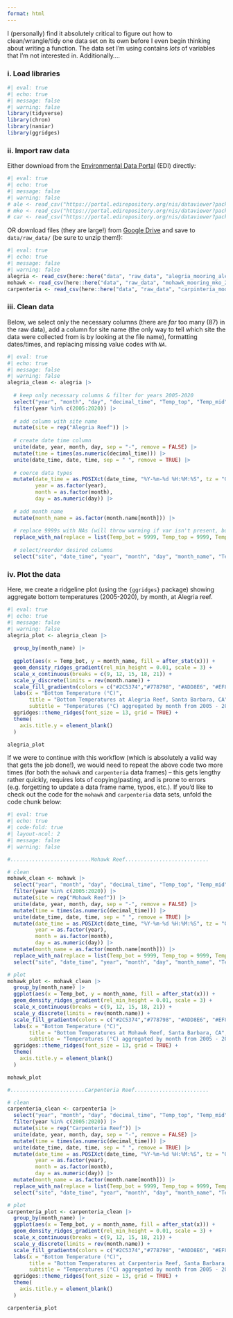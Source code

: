 ```yaml
---
format: html
---
```


I (personally) find it absolutely critical to figure out how to clean/wrangle/tidy one data set on its own before I even begin thinking about writing a function. The data set I'm using contains *lots* of variables that I'm not interested in. Additionally....

### **i.** Load libraries
```r
#| eval: true
#| echo: true
#| message: false
#| warning: false
library(tidyverse)
library(chron)
library(naniar)
library(ggridges)
```

### **ii.** Import raw data 

Either download from the [Environmental Data Portal](https://portal.edirepository.org/nis/home.jsp) (EDI) directly: 
```r
#| eval: true
#| echo: true
#| message: false
#| warning: false
# ale <- read_csv("https://portal.edirepository.org/nis/dataviewer?packageid=knb-lter-sbc.2008.14&entityid=15c25abf9bb72e2017301fa4e5b2e0d4")
# mko <- read_csv("https://portal.edirepository.org/nis/dataviewer?packageid=knb-lter-sbc.2007.16&entityid=02629ecc08a536972dec021f662428aa")
# car <- read_csv("https://portal.edirepository.org/nis/dataviewer?packageid=knb-lter-sbc.2004.26&entityid=1d7769e33145ba4f04aa0b0a3f7d4a76")
```

OR download files (they are large!) from [Google Drive](https://drive.google.com/drive/folders/1S2IY-qo29CU9ahRj_QNfFLfrh7DnT3CG?usp=share_link) and save to `data/raw_data/` (be sure to unzip them!):
```r
#| eval: true
#| echo: true
#| message: false
#| warning: false
alegria <- read_csv(here::here("data", "raw_data", "alegria_mooring_ale_20210617.csv"))
mohawk <- read_csv(here::here("data", "raw_data", "mohawk_mooring_mko_20220330.csv"))
carpenteria <- read_csv(here::here("data", "raw_data", "carpinteria_mooring_car_20220330.csv"))
```

### **iii.** Clean data 

Below, we select only the necessary columns (there are *far* too many (87) in the raw data), add a column for site name (the only way to tell which site the data were collected from is by looking at the file name), formatting dates/times, and replacing missing value codes with *`NA`*.
```r
#| eval: true
#| echo: true
#| message: false
#| warning: false
alegria_clean <- alegria |> 
  
  # keep only necessary columns & filter for years 2005-2020
  select("year", "month", "day", "decimal_time", "Temp_top", "Temp_mid", "Temp_bot") |>
  filter(year %in% c(2005:2020)) |> 
  
  # add column with site name
  mutate(site = rep("Alegria Reef")) |> 
  
  # create date time column
  unite(date, year, month, day, sep = "-", remove = FALSE) |> 
  mutate(time = times(as.numeric(decimal_time))) |> 
  unite(date_time, date, time, sep = " ", remove = TRUE) |> 
  
  # coerce data types
  mutate(date_time = as.POSIXct(date_time, "%Y-%m-%d %H:%M:%S", tz = "GMT"),
         year = as.factor(year),
         month = as.factor(month),
         day = as.numeric(day)) |>
  
  # add month name
  mutate(month_name = as.factor(month.name[month])) |>
  
  # replace 9999s with NAs (will throw warning if var isn't present, but still execute)
  replace_with_na(replace = list(Temp_bot = 9999, Temp_top = 9999, Temp_mid = 9999)) |> 
  
  # select/reorder desired columns
  select("site", "date_time", "year", "month", "day", "month_name", "Temp_bot", "Temp_mid", "Temp_top")

```

### **iv.** Plot the data

Here, we create a ridgeline plot (using the `{ggridges}` package) showing aggregate bottom temperatures (2005-2020), by month, at Alegria reef.
```r
#| eval: true
#| echo: true
#| message: false
#| warning: false
alegria_plot <- alegria_clean |> 
  
  group_by(month_name) |> 
  
  ggplot(aes(x = Temp_bot, y = month_name, fill = after_stat(x))) +
  geom_density_ridges_gradient(rel_min_height = 0.01, scale = 3) + 
  scale_x_continuous(breaks = c(9, 12, 15, 18, 21)) +
  scale_y_discrete(limits = rev(month.name)) + 
  scale_fill_gradientn(colors = c("#2C5374","#778798", "#ADD8E6", "#EF8080", "#8B3A3A"), name = "Temp. (°C)") +
  labs(x = "Bottom Temperature (°C)",
       title = "Bottom Temperatures at Alegria Reef, Santa Barbara, CA",
       subtitle = "Temperatures (°C) aggregated by month from 2005 - 2020") +
  ggridges::theme_ridges(font_size = 13, grid = TRUE) +
  theme(
    axis.title.y = element_blank()
  )

alegria_plot
```

If we were to continue with this workflow (which is absolutely a valid way that gets the job done!), we would need to repeat the above code two more times (for both the `mohawk` and `carpenteria` data frames) -- this gets lengthy rather quickly, requires lots of copying/pasting, and is prone to errors (e.g. forgetting to update a data frame name, typos, etc.). If you'd like to check out the code for the `mohawk` and `carpenteria` data sets, unfold the code chunk below:

```r
#| eval: true
#| echo: true
#| code-fold: true
#| layout-ncol: 2
#| message: false
#| warning: false

#..........................Mohawk Reef...........................

# clean
mohawk_clean <- mohawk |> 
  select("year", "month", "day", "decimal_time", "Temp_top", "Temp_mid", "Temp_bot") |>
  filter(year %in% c(2005:2020)) |> 
  mutate(site = rep("Mohawk Reef")) |> 
  unite(date, year, month, day, sep = "-", remove = FALSE) |> 
  mutate(time = times(as.numeric(decimal_time))) |> 
  unite(date_time, date, time, sep = " ", remove = TRUE) |> 
  mutate(date_time = as.POSIXct(date_time, "%Y-%m-%d %H:%M:%S", tz = "GMT"),
         year = as.factor(year),
         month = as.factor(month),
         day = as.numeric(day)) |>
  mutate(month_name = as.factor(month.name[month])) |>
  replace_with_na(replace = list(Temp_bot = 9999, Temp_top = 9999, Temp_mid = 9999)) |> 
  select("site", "date_time", "year", "month", "day", "month_name", "Temp_bot", "Temp_mid", "Temp_top")

# plot
mohawk_plot <- mohawk_clean |> 
  group_by(month_name) |> 
  ggplot(aes(x = Temp_bot, y = month_name, fill = after_stat(x))) +
  geom_density_ridges_gradient(rel_min_height = 0.01, scale = 3) + 
  scale_x_continuous(breaks = c(9, 12, 15, 18, 21)) +
  scale_y_discrete(limits = rev(month.name)) + 
  scale_fill_gradientn(colors = c("#2C5374","#778798", "#ADD8E6", "#EF8080", "#8B3A3A"), name = "Temp. (°C)") +
  labs(x = "Bottom Temperature (°C)",
       title = "Bottom Temperatures at Mohawk Reef, Santa Barbara, CA",
       subtitle = "Temperatures (°C) aggregated by month from 2005 - 2020") +
  ggridges::theme_ridges(font_size = 13, grid = TRUE) +
  theme(
    axis.title.y = element_blank()
  )

mohawk_plot

#........................Carpenteria Reef........................

# clean
carpenteria_clean <- carpenteria |> 
  select("year", "month", "day", "decimal_time", "Temp_top", "Temp_mid", "Temp_bot") |>
  filter(year %in% c(2005:2020)) |> 
  mutate(site = rep("Carpenteria Reef")) |> 
  unite(date, year, month, day, sep = "-", remove = FALSE) |> 
  mutate(time = times(as.numeric(decimal_time))) |> 
  unite(date_time, date, time, sep = " ", remove = TRUE) |> 
  mutate(date_time = as.POSIXct(date_time, "%Y-%m-%d %H:%M:%S", tz = "GMT"),
         year = as.factor(year),
         month = as.factor(month),
         day = as.numeric(day)) |>
  mutate(month_name = as.factor(month.name[month])) |>
  replace_with_na(replace = list(Temp_bot = 9999, Temp_top = 9999, Temp_mid = 9999)) |> 
  select("site", "date_time", "year", "month", "day", "month_name", "Temp_bot", "Temp_mid", "Temp_top")

# plot
carpenteria_plot <- carpenteria_clean |> 
  group_by(month_name) |> 
  ggplot(aes(x = Temp_bot, y = month_name, fill = after_stat(x))) +
  geom_density_ridges_gradient(rel_min_height = 0.01, scale = 3) + 
  scale_x_continuous(breaks = c(9, 12, 15, 18, 21)) +
  scale_y_discrete(limits = rev(month.name)) + 
  scale_fill_gradientn(colors = c("#2C5374","#778798", "#ADD8E6", "#EF8080", "#8B3A3A"), name = "Temp. (°C)") +
  labs(x = "Bottom Temperature (°C)",
       title = "Bottom Temperatures at Carpenteria Reef, Santa Barbara, CA",
       subtitle = "Temperatures (°C) aggregated by month from 2005 - 2020") +
  ggridges::theme_ridges(font_size = 13, grid = TRUE) +
  theme(
    axis.title.y = element_blank()
  )

carpenteria_plot
```
